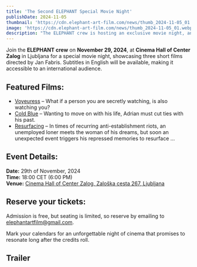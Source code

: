 ```yaml
---
title: 'The Second ELEPHANT Special Movie Night'
publishDate: 2024-11-05
thumbnail: 'https://cdn.elephant-art-film.com/news/thumb_2024-11-05_01.webp'
image: 'https://cdn.elephant-art-film.com/news/thumb_2024-11-05_01.webp'
description: "The ELEPHANT crew is hosting an exclusive movie night, and you're invited."
---
```



Join the **ELEPHANT crew** on **November 29, 2024**, at **Cinema Hall of Center Zalog** in Ljubljana for a special movie night, showcasing three short films directed by Jan Fabris. Subtitles in English will be available, making it accessible to an international audience.

## Featured Films:

- [Voyeuress](/voyeuress) – What if a person you are secretly watching, is also watching you?
- [Cold Blue](/cold-blue) – Wanting to move on with his life, Adrian must cut ties with his past.
- [Resurfacing](/resurfacing) – In times of recurring anti-establishment riots, an unemployed loner meets the woman of his dreams, but soon an unexpected event triggers his repressed memories to resurface …

## Event Details:

**Date:** 29th of November, 2024  
**Time:** 18:00 CET (6:00 PM)  
**Venue:** [Cinema Hall of Center Zalog, Zaloška cesta 267, Ljubljana](https://maps.app.goo.gl/1fBvR7ZYgGKg69GF9)

## Reserve your tickets:

Admission is free, but seating is limited, so reserve by emailing to [elephantartfilm@gmail.com](mailto:elephantartfilm@gmail.com).

Mark your calendars for an unforgettable night of cinema that promises to resonate long after the credits roll.

## Trailer

<YouTube id="wqBzZWht2o0" />
